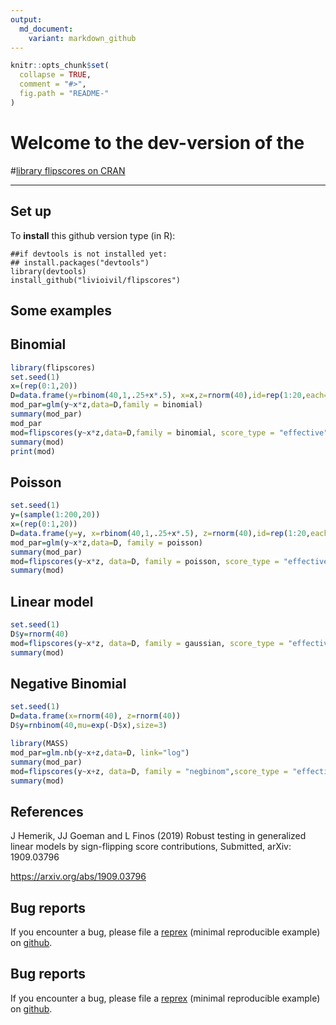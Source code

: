 ---
output:
  md_document:
    variant: markdown_github
---

<!-- README.md is generated from README.Rmd. Please edit that file -->

```{r, echo = FALSE}
knitr::opts_chunk$set(
  collapse = TRUE,
  comment = "#>",
  fig.path = "README-"
)
```
# Welcome to the dev-version of the 

#[library flipscores on CRAN](http://cran.r-project.org/web/packages/flipscores/index.html)


* * *

## Set up

To **install** this github version type (in R):

    ##if devtools is not installed yet: 
    ## install.packages("devtools") 
    library(devtools)
    install_github("livioivil/flipscores")


## Some examples

## Binomial

```{r,  message = FALSE}
library(flipscores)
set.seed(1)
x=(rep(0:1,20))
D=data.frame(y=rbinom(40,1,.25+x*.5), x=x,z=rnorm(40),id=rep(1:20,each=2))
mod_par=glm(y~x*z,data=D,family = binomial)
summary(mod_par)
mod_par
mod=flipscores(y~x*z,data=D,family = binomial, score_type = "effective")
summary(mod)
print(mod)
```

## Poisson

```{r,  message = FALSE}
set.seed(1)
y=(sample(1:200,20))
x=(rep(0:1,20))
D=data.frame(y=y, x=rbinom(40,1,.25+x*.5), z=rnorm(40),id=rep(1:20,each=2))
mod_par=glm(y~x*z,data=D, family = poisson)
summary(mod_par)
mod=flipscores(y~x*z, data=D, family = poisson, score_type = "effective")
summary(mod)
```

## Linear model

```{r,  message = FALSE}
set.seed(1)
D$y=rnorm(40)
mod=flipscores(y~x*z, data=D, family = gaussian, score_type = "effective")
summary(mod)
```

## Negative Binomial

```{r,  message = FALSE}
set.seed(1)
D=data.frame(x=rnorm(40), z=rnorm(40))
D$y=rnbinom(40,mu=exp(-D$x),size=3)

library(MASS)
mod_par=glm.nb(y~x+z,data=D, link="log")
summary(mod_par)
mod=flipscores(y~x+z, data=D, family = "negbinom",score_type = "effective") 
summary(mod)
```



## References

J Hemerik, JJ Goeman and L Finos (2019) Robust testing in generalized linear models by sign-flipping score contributions, Submitted, arXiv: 1909.03796

<https://arxiv.org/abs/1909.03796>

## Bug reports
If you encounter a bug, please file a
[reprex](https://github.com/tidyverse/reprex) (minimal reproducible example)
on [github](https://github.com/livioivil/flipscores/issues).

## Bug reports
If you encounter a bug, please file a
[reprex](https://github.com/tidyverse/reprex) (minimal reproducible example)
on [github](https://github.com/livioivil/flipscores/issues).



